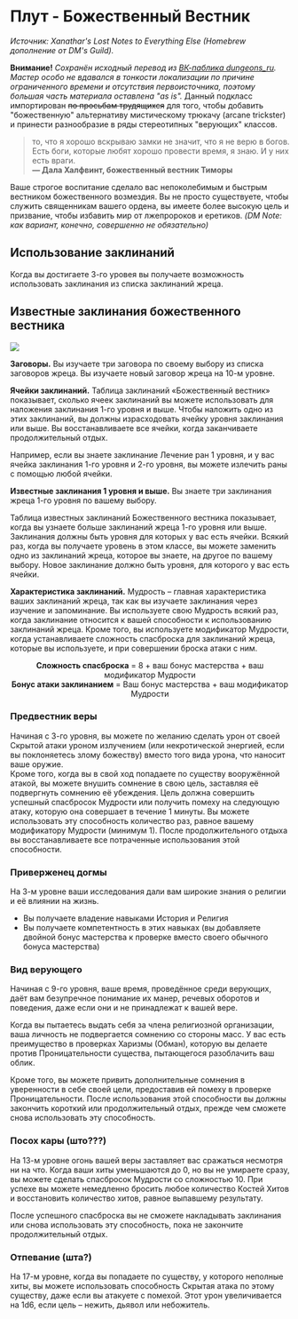 # Плут - Божественный Вестник
_Источник: Xanathar's Lost Notes to Everything Else (Homebrew дополнение от DM's Guild)._
 
**Внимание!** _Сохранён исходный перевод из [ВК-паблика dungeons_ru](https://vk.com/dungeons_ru). Мастер особо не вдавался в тонкости локализации
по причине ограниченного времени и отсутствия первоисточника, поэтому большая часть материала оставлена "as is"._
Данный подкласс импортирован ~~по просьбам трудящихся~~ для того, чтобы добавить "божественную" альтернативу мистическому трюкачу (arcane trickster)
и принести разнообразие в ряды стереотипных "верующих" классов.

> то, что я хорошо вскрываю замки не значит, что я не верю в богов. Есть боги, которые любят хорошо провести время, я знаю. И у них есть враги.  
  **— Дала Халфвинт, божественный вестник Тиморы**

Ваше строгое воспитание сделало вас непоколебимым и быстрым вестником божественного возмездия. 
Вы не просто существуете, чтобы служить священникам вашего ордена, вы имеете более высокую цель и призвание, чтобы избавить мир 
от лжепророков и еретиков. _(DM Note: как вариант, конечно, совершенно не обязательно)_

## Использование заклинаний
Когда вы достигаете 3-го уровея вы получаете возможность использовать заклинания из списка заклинаний жреца.  

## Известные заклинания божественного вестника
<img src="https://github.com/i-madness/azurion/blob/master/img/rogue.divine.spells.png?raw=true" />

**Заговоры.** 
Вы изучаете три заговора по своему выбору из списка заговоров жреца. Вы изучаете новый заговор жреца на 10-м уровне.

**Ячейки заклинаний.** 
Таблица заклинаний «Божественный вестник» показывает, сколько ячеек заклинаний вы можете использовать для наложения заклинания 1-го уровня и выше. Чтобы наложить одно из этих заклинаний, вы должны израсходовать ячейку уровня заклинания или выше. Вы восстанавливаете все ячейки, когда заканчиваете продолжительный отдых.  

Например, если вы знаете заклинание Лечение ран 1 уровня, и у вас ячейка заклинания 1-го уровня и 2-го уровня, вы можете излечить раны с помощью любой ячейки.

**Известные заклинания 1 уровня и выше.** Вы знаете три заклинания жреца 1-го уровня по вашему выбору. 

Таблица известных заклинаний Божественного вестника показывает, когда вы узнаете больше заклинаний жреца 1-го уровня или выше. Заклинания должны быть уровня для которых у вас есть ячейки. Всякий раз, когда вы получаете уровень в этом классе, вы можете заменить одно из заклинаний жреца, которое вы знаете, на другое по вашему выбору. Новое заклинание должно быть уровня, для которого у вас есть ячейки.

**Характеристика заклинаний.** Мудрость – главная характеристика ваших заклинаний жреца, так как вы изучаете заклинания через изучение и запоминание. Вы используете свою Мудрость всякий раз, когда заклинание относится к вашей способности к использованию заклинаний жреца. Кроме того, вы используете модификатор Мудрости, когда устанавливаете сложность спасброска для заклинаний жреца, которые вы используете, и при совершении броска атаки с ним.

<p style="text-align: center">
<strong>Сложность спасброска</strong> = 8 + ваш бонус мастерства + ваш модификатор Мудрости<br/>
<strong>Бонус атаки заклинанием</strong> = Ваш бонус мастерства + ваш модификатор Мудрости
</p>

### Предвестник веры
Начиная с 3-го уровня, вы можете по желанию сделать урон от своей Скрытой атаки уроном излучением 
(или некротической энергией, если вы поклоняетесь злому божеству) вместо того вида урона, что наносит ваше оружие.  
Кроме того, когда вы в свой ход попадаете по существу вооружённой атакой, вы можете внушить сомнение в свою цель, заставляя её подвергнуть сомнению её убеждения. Цель должна совершить успешный спасбросок Мудрости или получить помеху на следующую атаку, которую она совершает в течение 1 минуты. Вы можете использовать эту способность количество раз, равное вашему модификатору Мудрости (минимум 1). После продолжительного отдыха вы восстанавливаете все потраченные использования этой способности.

### Приверженец догмы
На 3-м уровне ваши исследования дали вам широкие знания о религии и её влиянии на жизнь.  
- Вы получаете владение навыками История и Религия
- Вы получаете компетентность в этих навыках (вы добавляете двойной бонус мастерства к проверке вместо своего обычного бонуса мастерства)

### Вид верующего
Начиная с 9-го уровня, ваше время, проведённое среди верующих, даёт вам безупречное понимание их манер, речевых оборотов и поведения, даже если они и не принадлежат к вашей вере.

Когда вы пытаетесь выдать себя за члена религиозной организации, ваша личность не подвергается сомнению со стороны масс. У вас есть преимущество в проверках Харизмы (Обман), которую вы делаете против Проницательности существа, пытающегося разоблачить ваш облик.

Кроме того, вы можете привить дополнительные сомнения в уверенности в себе своей цели, предоставив ей помеху в проверке Проницательности. После использования этой способности вы должны закончить короткий или продолжительный отдых, прежде чем сможете снова использовать эту способность.

### Посох кары (што???)
На 13-м уровне огонь вашей веры заставляет вас сражаться несмотря ни на что. Когда ваши хиты уменьшаются до 0, но вы не умираете сразу, вы можете сделать спасбросок Мудрости со сложностью 10. При успехе вы можете немедленно бросить любое количество Костей Хитов и восстановить количество хитов, равное выпавшему результату.

После успешного спасброска вы не сможете накладывать заклинания или снова использовать эту способность, пока не закончите продолжительный отдых.

### Отпевание (шта?)
На 17-м уровне, когда вы попадаете по существу, у которого неполные хиты, вы можете использовать способность Скрытая атака по этому существу, даже если вы атакуете с помехой. Этот урон увеличивается на 1d6, если цель – нежить, дьявол или небожитель.